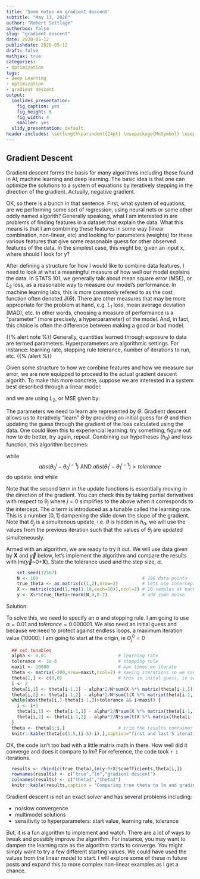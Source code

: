 ```yaml
---
title: 'Some notes on gradient descent'
subtitle: "May 13, 2020"
author: "Robert Settlage"
authorbox: false
slug: "gradient descent"
date: 2020-05-12
publishdate: 2020-05-12
draft: false
mathjax: true 
categories:
- Optimization
tags:
- Deep Learning
- optimization
- gradient descent
output:
  ioslides_presentation:
    fig_caption: yes
    fig_height: 6
    fig_width: 4
    smaller: yes
  slidy_presentation: default
header-includes: \setlength\parindent{24pt} \usepackage{MnSymbol} \usepackage{mathrsfs}
---
```


## Gradient Descent

Gradient descent forms the basis for many algorithms including those found in AI, machine learning and deep learning.  The basic idea is that one can optimize the solutions to a system of equations by iteratively stepping in the direction of the gradient.  Actually, negative gradient.  

OK, so there is a bunch in that sentence.  First, what system of equations, are we performing some sort of regression, using neural nets or some other oddly named algorith?  Generally speaking, what I am interested in are problems of finding features in a dataset that explain the data.  What this means is that I am combining these features in some way (linear combination, non-linear, etc) and looking for parameters (weights) for these various features that give some reasonable guess for other observed features of the data.  In the simplest case, this might be, given an input x, where should I look for y?

After defining a structure for how I would like to combine data features, I need to look at what a meaningful measure of how well our model explains the data.  In STATS 101, we generally talk about mean square error (MSE), or $L_2$ loss, as a reasonable way to measure our model's performance.  In machine learning labs, this is more commonly refered to as the cost function often denoted J($\Theta$).  There are other measures that may be more appropriate for the problem at hand, e.g. $L_1$ loss, mean average deviation (MAD), etc.  In other words, choosing a measure of performance is a "parameter" (more precisely, a hyperparameter) of the model.  And, in fact, this choice is often the difference between making a good or bad model.

{{% alert note %}}
Generally, quantities learned through exposure to data are termed parameters.  Hyperparameters are algorithmic settings.  For instance: learning rate, stopping rule tolerance, number of iterations to run, etc.
{{% /alert %}}

Given some structure to how we combine features and how we measure our error, we are now equipped to proceed to the actual gradient descent algorith.  To make this more concrete, suppose we are interested in a system best described through a linear model:

\begin{equation}
   h_0(x) = \theta_0 + \theta_1x 
\end{equation}

and we are using $L_2$, or MSE given by:

\begin{equation}
MSE = \frac{1}{N}\sum_n^N (h_0(x_n) - y_n)^2.
\end{equation}

The parameters we need to learn are represented by $\Theta$.  Gradient descent allows us to iteratively "learn" $\Theta$ by providing an initial guess for $\Theta$ and then updating the guess through the gradient of the loss calculated using the data.  One could liken this to experiencial learning: try something, figure out how to do better, try again, repeat.  Combining our hypotheses ($h_0$) and loss function, this algorithm becomes:

while $$abs(\theta_0^{i}-\theta_0^{i-1}) \text{ AND } abs(\theta_1^{i}-\theta_1^{i-1}) > tolerance$$
  do update:
    \begin{eqnarray}
        \theta_0^i &=& \theta_0^{i-1} - \alpha\frac{2}{N}\sum_{n=1}^{N} (h_0(x_n) -y_n)  \\
        \theta_1^i &=& \theta_1^{i-1} - \alpha\frac{2}{N}\sum_{n=1}^{N} ((h_0(x_n) -y_n)x_n) 
    \end{eqnarray}
end while

Note that the second term in the update functions is essentially moving in the direction of the gradient.  You can check this by taking partial derivatives with respect to $\theta_j$ where $j=0$ simplifies to the above when it corresponds to the intercept.  The $\alpha$ term is introduced as a tunable called the learning rate.  This is a number $[0,1]$ dampening the slide down the slope of the gradient.  Note that $\theta_j$ is a simultenous update, i.e. $\theta$ is hidden in $h_0$, we will use the values from the previous iteration such that the values of $\theta_j$ are updated simulteneously.

Armed with an algorithm, we are ready to try it out.  We will use data given by $\mathbf{X}$ and $\vec{y}$ below, let's implement the algorithm and compare the results with lm($\vec{y}$~0+$\mathbf{X}$).  State the tolerance used and the step size, $\alpha$.

```r
    set.seed(12567) 
    N <- 100                                       # 100 data points
    true_theta <- as.matrix(c(1,2),nrow=2)         # lets use intercept 1 and slope 2
    X <- matrix(cbind(1,rep(1:10,each=10)),ncol=2) # 10 samples at each setting of X
    y <- X%*%true_theta+rnorm(N,0,0.2)             # add some noise
```

Solution:

To solve this, we need to specify an $\alpha$ and stopping rule.  I am going to use $\alpha=0.01$ and $tolerance=0.000001$.  We also need an initial guess and because we need to protect against endless loops, a maximum iteration value (10000).  I am going to start at the origin, ie $\Theta_j^0=0$

```r
  ## set tunables
  alpha <- 0.01                           # learning rate
  tolerance <- 1e-6                       # stopping rule
  maxit <- 10000                          # max times we iterate
  theta <- matrix(-200,nrow=maxit,ncol=2) # saving iterations so we can plot trajectory
  theta[1,] <- c(0,0)                     # this is inital guess, ie origin
  i <- 2
  theta[i,1] <- theta[i-1,1] - alpha*2/N*sum(X %*% matrix(theta[i-1,])-y)
  theta[i,2] <- theta[i-1,2] - alpha*2/N*sum(t(X %*% matrix(theta[i-1,])-y) %*% X)
  while(abs(theta[i,]-theta[i-1,])>tolerance && i<maxit) {
    i <- i+1
    theta[i,1] <- theta[i-1,1] - alpha*2/N*sum(X %*% matrix(theta[i-1,])-y)
    theta[i,2] <- theta[i-1,2] - alpha*2/N*sum(t(X %*% matrix(theta[i-1,])-y) %*% X)
  }
  theta <- theta[1:i,]                    # trim the results container
  knitr::kable(theta[c(1:5,(i-5):i),],caption="first and last 5 iterations",col.names = c("theta1","theta2"))
```

OK, the code isn't too bad with a little matrix math in there.  How well did it converge and does it compare to *lm*?  For reference, the code took `r i` iterations.

```r
  results <- rbind(c(true_theta),lm(y~0+X)$coefficients,theta[i,])
  rownames(results) <- c("true","lm","gradient descent")
  colnames(results) <- c("theta1","theta2")
  knitr::kable(results,caption = "Comparing true theta to lm and gradient descent results")

```

Gradient descent is not an exact solver and has several problems including:

+ no/slow convergence
+ multimodel solutions
+ sensitivity to hyperparameters: start value, learning rate, tolerance

But, it is a fun algorithm to implement and watch.  There are a lot of ways to tweak and possibly improve the algorithm.  For instance, you may want to dampen the learning rate as the algorithm starts to converge.  You might simply want to try a few different starting values.  We could have used the values from the linear model to start.  I will explore some of these in future posts and expand this to more complex non-linear examples as I get a chance.
